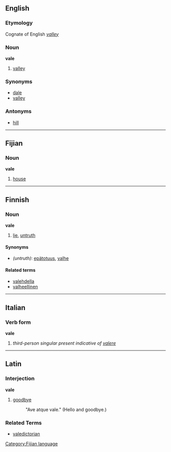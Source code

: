 ==English==
===Etymology===
Cognate of English ''[[valley]]''
===Noun===
'''vale'''

# [[valley]]

===Synonyms===
*[[dale]]
*[[valley]]

===Antonyms===
*[[hill]]

----

==Fijian==
===Noun===
'''vale'''

# [[house]]

----

==Finnish==

===Noun===
'''vale'''

# [[lie]], [[untruth]]

====Synonyms====
*''(untruth)'': [[epätotuus]], [[valhe]]

====Related terms====
*[[valehdella]]
*[[valheellinen]]

----

==Italian==
===Verb form===
'''vale'''

# ''third-person singular present indicative of [[valere]]''

----

==Latin==
===Interjection===
'''vale'''

# [[goodbye]]
#:  "Ave atque vale."  (Hello and goodbye.)

===Related Terms===
*[[valedictorian]]
[[Category:Fijian language]]